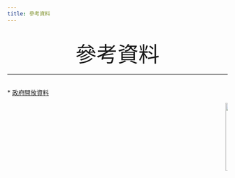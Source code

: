 ```yaml
---
title: 參考資料
---
```

<br>
<center><font size="10" >參考資料 </font></p></center>
___


<br>
* [政府開放資料](https://data.gov.tw/) 



<marquee > 
  <img src="https://upload.wikimedia.org/wikipedia/commons/thumb/d/d3/National_Taipei_University_logo.svg/1200px-National_Taipei_University_logo.svg.png" alt="1" width="20%"/> 
  <img src="https://yt3.ggpht.com/a/AGF-l792fl-cOrupwYnaSTQ3uG6gG6KxuBww2dR6hw=s900-c-k-c0xffffffff-no-rj-mo" alt="2" width="20%" />  
</marquee>
